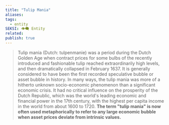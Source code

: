 ```yaml
---
title: "Tulip Mania"
aliases: 
tags:
  - entity
SEKSI: 👁️‍🗨️ Entity
related:
publish: true
---
```



> Tulip mania (Dutch: tulpenmanie) was a period during the Dutch Golden Age when contract prices for some bulbs of the recently introduced and fashionable tulip reached extraordinarily high levels, and then dramatically collapsed in February 1637. It is generally considered to have been the first recorded speculative bubble or asset bubble in history. In many ways, the tulip mania was more of a hitherto unknown socio-economic phenomenon than a significant economic crisis. It had no critical influence on the prosperity of the Dutch Republic, which was the world's leading economic and financial power in the 17th century, with the highest per capita income in the world from about 1600 to 1720. **The term "tulip mania" is now often used metaphorically to refer to any large economic bubble when asset prices deviate from intrinsic values.**
